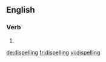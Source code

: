 ==English==

===Verb===
{{head|en}}

# {{present participle of|dispel|lang=en}}

[[de:dispelling]]
[[fr:dispelling]]
[[vi:dispelling]]